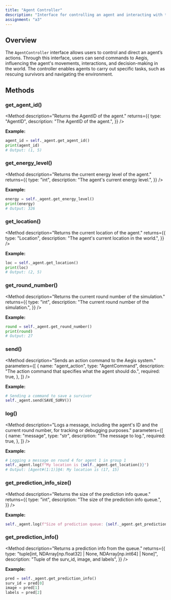```yaml
---
title: "Agent Controller"
description: "Interface for controlling an agent and interacting with the Aegis system."
assignment: "a3"
---
```


## Overview

The `AgentController` interface allows users to control and direct an agent’s actions.
Through this interface, users can send commands to Aegis, influencing the agent's movements,
interactions, and decision-making in the world. The controller enables agents to carry
out specific tasks, such as rescuing survivors and navigating the environment.

## Methods

### get_agent_id()

<Method
  description="Returns the AgentID of the agent."
  returns={{
    type: "AgentID",
    description: "The AgentID of the agent.",
  }}
/>

**Example:**

```py
agent_id = self._agent.get_agent_id()
print(agent_id)
# Output: (1, 5) 
```

### get_energy_level()

<Method
  description="Returns the current energy level of the agent."
  returns={{
    type: "int",
    description: "The agent's current energy level.",
  }}
/>

**Example:**

```py
energy = self._agent.get_energy_level()
print(energy)
# Output: 326
```

### get_location()

<Method
  description="Returns the current location of the agent."
  returns={{
    type: "Location",
    description: "The agent's current location in the world.",
  }}
/>

**Example:**

```py
loc = self._agent.get_location()
print(loc)
# Output: (2, 5)
```

### get_round_number()

<Method
  description="Returns the current round number of the simulation."
  returns={{
    type: "int",
    description: "The current round number of the simulation.",
  }}
/>

**Example:**

```py
round = self._agent.get_round_number()
print(round)
# Output: 27
```

### send()

<Method
  description="Sends an action command to the Aegis system."
  parameters={[
    {
      name: "agent_action",
      type: "AgentCommand",
      description:
        "The action command that specifies what the agent should do.",
      required: true,
    },
  ]}
/>

**Example:**

```py
# Sending a command to save a survivor
self._agent.send(SAVE_SURV())
```

### log()

<Method
  description="Logs a message, including the agent's ID and the current round number, for tracking or debugging purposes."
  parameters={[
    {
      name: "message",
      type: "str",
      description: "The message to log.",
      required: true,
    },
  ]}
/>

**Example:**

```py
# Logging a message on round 4 for agent 1 in group 1
self._agent.log(f"My location is {self._agent.get_location()}")
# Output: [Agent#(1:1)]@4: My location is (17, 15)
```

### get_prediction_info_size()

<Method
  description="Returns the size of the prediction info queue."
  returns={{
    type: "int",
    description: "The size of the prediction info queue.",
  }}
/>

**Example:**

```py
self._agent.log(f"Size of prediction queue: {self._agent.get_prediction_info_size()}")
```

### get_prediction_info()

<Method
  description="Returns a prediction info from the queue."
  returns={{
    type: "tuple[int, NDArray[np.float32] | None, NDArray[np.int64] | None]",
    description: "Tuple of the surv_id, image, and labels",
  }}
/>

**Example:**

```py
pred = self._agent.get_prediction_info()
surv_id = pred[0]
image = pred[1]
labels = pred[2]
```

